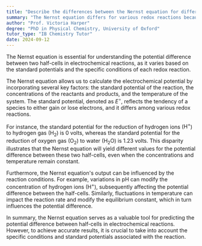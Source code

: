 ```yaml
---
title: "Describe the differences between the Nernst equation for different redox reactions"
summary: "The Nernst equation differs for various redox reactions because of variations in standard potentials and specific reaction conditions."
author: "Prof. Victoria Harper"
degree: "PhD in Physical Chemistry, University of Oxford"
tutor_type: "IB Chemistry Tutor"
date: 2024-09-12
---
```


The Nernst equation is essential for understanding the potential difference between two half-cells in electrochemical reactions, as it varies based on the standard potentials and the specific conditions of each redox reaction.

The Nernst equation allows us to calculate the electrochemical potential by incorporating several key factors: the standard potential of the reaction, the concentrations of the reactants and products, and the temperature of the system. The standard potential, denoted as $E^\circ$, reflects the tendency of a species to either gain or lose electrons, and it differs among various redox reactions.

For instance, the standard potential for the reduction of hydrogen ions ($\text{H}^+$) to hydrogen gas ($\text{H}_2$) is $0$ volts, whereas the standard potential for the reduction of oxygen gas ($\text{O}_2$) to water ($\text{H}_2\text{O}$) is $1.23$ volts. This disparity illustrates that the Nernst equation will yield different values for the potential difference between these two half-cells, even when the concentrations and temperature remain constant.

Furthermore, the Nernst equation's output can be influenced by the reaction conditions. For example, variations in pH can modify the concentration of hydrogen ions ($\text{H}^+$), subsequently affecting the potential difference between the half-cells. Similarly, fluctuations in temperature can impact the reaction rate and modify the equilibrium constant, which in turn influences the potential difference.

In summary, the Nernst equation serves as a valuable tool for predicting the potential difference between half-cells in electrochemical reactions. However, to achieve accurate results, it is crucial to take into account the specific conditions and standard potentials associated with the reaction.
    